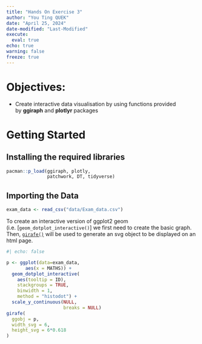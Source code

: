 ```yaml
---
title: "Hands On Exercise 3"
author: "You Ting QUEK"
date: "April 25, 2024"
date-modified: "Last-Modified"
execute: 
  eval: true
echo: true
warning: false
freeze: true
---
```


# Objectives:

-   Create interactive data visualisation by using functions provided by **ggiraph** and **plotlyr** packages

# Getting Started

## Installing the required libraries

```r
pacman::p_load(ggiraph, plotly, 
               patchwork, DT, tidyverse)
```

## Importing the Data

```r
exam_data <- read_csv("data/Exam_data.csv")
```

To create an interactive version of ggplot2 geom (i.e. [`geom_dotplot_interactive()`] we first need to create the basic graph. Then, [`girafe()`](https://davidgohel.github.io/ggiraph/reference/girafe.html) will be used to generate an svg object to be displayed on an html page.

```r
#| echo: false

p <- ggplot(data=exam_data, 
       aes(x = MATHS)) +
  geom_dotplot_interactive(
    aes(tooltip = ID),
    stackgroups = TRUE, 
    binwidth = 1, 
    method = "histodot") +
  scale_y_continuous(NULL, 
                     breaks = NULL)
girafe(
  ggobj = p,
  width_svg = 6,
  height_svg = 6*0.618
)
```